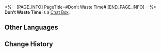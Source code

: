 <%-- [PAGE_INFO]
PageTitle=#Don't Waste Time#
[END_PAGE_INFO] --%>
{{Item Infobox
|id          = 220006
|image       = Item Don't Waste Time.png
|type        = Chat Box
|invCategory = 
|rarity      = 4
|effect      = 
|description = Chat Box for Message and Chat. Once obtained, they can be used in the Message or Chat functions
|source1     = [[Chat Box obtained from the "Saga of Primaveral Blade" event]]
}}
{{Description|"Miss March, your swordplay has improved a lot, but your footwork has..."<br />"...has become much heavier! Come on, tell us! Did you sneakily drink some Immortal's Delight again?"<br />"I... Masters, it's been two weeks since I last had milk tea. Please forgive me just this once, okay?"}}
'''Don't Waste Time''' is a [[Chat Box]].

==Other Languages==
{{Other Languages
|en   = Don't Waste Time
|zhs  = 光阴莫负
|zht  = 光陰莫負
|ja   = 時を無駄にするなかれ
|ko   = 시간을 낭비하지 말라
|es   = No pierdas el tiempo
|fr   = Ne gaspille pas ton temps
|ru   = Не трать время
|th   = เวลาไม่คอยใคร
|vi   = Đừng Lãng Phí Thời Gian
|de   = Verliere keine Zeit
|id   = Jangan Buang Waktu
|pt   = Não Perca Tempo
}}

==Change History==
{{Change History|2.4}}